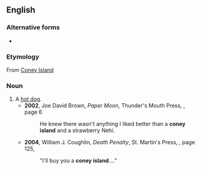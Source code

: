 {{also|Coney Island}}
==English==

===Alternative forms===
* {{l|en|Coney Island}}

===Etymology===
From [[Coney Island]]

===Noun===
{{en-noun}}
# A [[hot dog]].
#* '''2002''', Joe David Brown, ''Paper Moon'', Thunder's Mouth Press, {{ISBN|1568582307}}, page 6
#*: He knew there wasn't anything I liked better than a '''coney island''' and a strawberry Nehi.
#* '''2004''', William J. Coughlin, ''Death Penalty'', St. Martin's Press, {{ISBN|0312933576}}, page 125,
#*: "I'll buy you a '''coney island'''...."